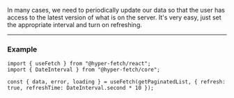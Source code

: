 In many cases, we need to periodically update our data so that the user has access to the latest version of what is on
the server. It's very easy, just set the appropriate interval and turn on refreshing.

---

### Example

```tsx
import { useFetch } from "@hyper-fetch/react";
import { DateInterval } from "@hyper-fetch/core";

const { data, error, loading } = useFetch(getPaginatedList, { refresh: true, refreshTime: DateInterval.second * 10 });
```
